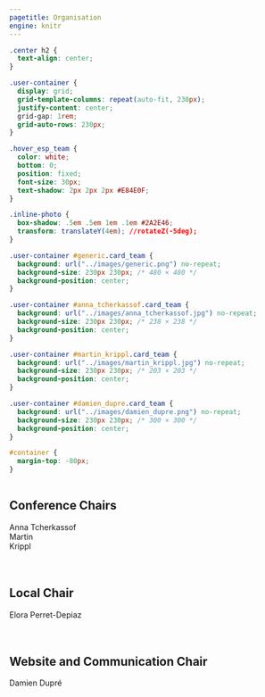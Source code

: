 ```yaml
---
pagetitle: Organisation
engine: knitr
---
```


```css
.center h2 {
  text-align: center;
}

.user-container {
  display: grid;
  grid-template-columns: repeat(auto-fit, 230px);
  justify-content: center;
  grid-gap: 1rem;
  grid-auto-rows: 230px;
}

.hover_esp_team {
  color: white;
  bottom: 0; 
  position: fixed;
  font-size: 30px;
  text-shadow: 2px 2px 2px #E84E0F;
}

.inline-photo {
  box-shadow: .5em .5em 1em .1em #2A2E46;
  transform: translateY(4em); //rotateZ(-5deg);
}

.user-container #generic.card_team {
  background: url("../images/generic.png") no-repeat;
  background-size: 230px 230px; /* 480 × 480 */
  background-position: center;
}

.user-container #anna_tcherkassof.card_team {
  background: url("../images/anna_tcherkassof.jpg") no-repeat;
  background-size: 230px 230px; /* 238 × 238 */
  background-position: center;
}

.user-container #martin_krippl.card_team {
  background: url("../images/martin_krippl.jpg") no-repeat;
  background-size: 230px 230px; /* 203 × 203 */
  background-position: center;
}

.user-container #damien_dupre.card_team {
  background: url("../images/damien_dupre.png") no-repeat;
  background-size: 230px 230px; /* 300 × 300 */
  background-position: center;
}

#container {
  margin-top: -80px;
}	
   
```

## Conference Chairs {.center}

```{=HTML}
<section id="container">
    <div class="user-container">
        <div id="anna_tcherkassof" class="card_team inline-photo" onclick="window.open('https://www.lippc2s.fr/archives/person/anna-tcherkassof/','mywindow');" style="cursor: pointer;">
        <div class="hover_esp_team">Anna Tcherkassof</div>
        </div>
        <div id="martin_krippl" class="card_team inline-photo" onclick="window.open('https://www.ipsy.ovgu.de/ipsy/en/Departments/Methods+II_+Evaluation+and+Diagnostics/Team+Members/Krippl.html','mywindow');" style="cursor: pointer;">
        <div class="hover_esp_team">Martin<br>Krippl</div>
        </div>
    </div>
</section>
<br>
<br>
```

## Local Chair {.center}

```{=HTML}
<section id="container">
    <div class="user-container">
        <div id="generic" class="card_team inline-photo">
        <div class="hover_esp_team">Elora Perret-Depiaz</div>
        </div>
    </div>
</section>
<br>
<br>
```

## Website and Communication Chair {.center}

```{=HTML}
<section id="container">
    <div class="user-container">
        <div id="damien_dupre" class="card_team inline-photo" onclick="window.open('https://business.dcu.ie/staff/dr-damien-dupre/','mywindow');" style="cursor: pointer;">
        <div class="hover_esp_team">Damien Dupré</div>
        </div>
    </div>
</section>
<br>
<br>
```